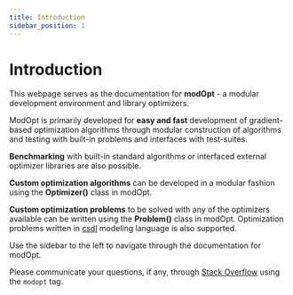 ```yaml
---
title: Introduction
sidebar_position: 1
---
```


# Introduction
This webpage serves as the documentation for **modOpt** - a modular development environment and library optimizers.

ModOpt is primarily developed for **easy and fast** development of gradient-based optimization algorithms through modular construction of algorithms
and testing with built-in problems and interfaces with test-suites.

**Benchmarking** with built-in standard algorithms or interfaced external optimizer libraries are also possible.

**Custom optimization algorithms** can be developed in a modular fashion using the **Optimizer()** class in modOpt.

**Custom optimization problems** to be solved with any of the optimizers available can be written using the **Problem()** class in modOpt.
Optimization problems written in [csdl](https://lsdolab.github.io/csdl/) modeling language is also supported.

Use the sidebar to the left to navigate through the documentation for modOpt.

Please communicate your questions, if any, through
[Stack Overflow](https://stackoverflow.com) using the `modopt` tag.